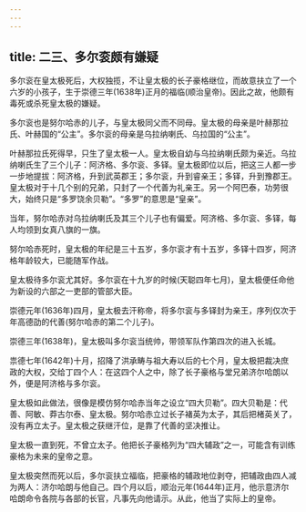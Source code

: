 ```yaml
---
---
---
```

title: 二三、多尔衮颇有嫌疑
---



多尔衮在皇太极死后，大权独揽，不让皇太极的长子豪格继位，而故意扶立了一个六岁的小孩子，生于崇德三年(1638年)正月的福临(顺治皇帝)。因此之故，他颇有毒死或杀死皇太极的嫌疑。

多尔衮也是努尔哈赤的儿子，与皇太极同父而不同母。皇太极的母亲是叶赫那拉氏、叶赫国的“公主”。多尔衮的母亲是乌拉纳喇氏、乌拉国的“公主”。

叶赫那拉氏死得早，只生了皇太极一人。皇太极自幼与乌拉纳喇氏颇为亲近。乌拉纳喇氏生了三个儿子：阿济格、多尔衮、多铎。皇太极即位以后，把这三人都一步一步地提拔：阿济格，升到武英郡王；多尔衮，升到睿亲王；多铎，升到豫郡王。皇太极对于十几个别的兄弟，只封了一个代善为礼亲王。另一个阿巴泰，功劳很大，始终只是“多罗饶余贝勒”。“多罗”的意思是“皇亲”。

当年，努尔哈赤对乌拉纳喇氏及其三个儿子也有偏爱。阿济格、多尔衮、多铎，每人均领到女真八旗的一旗。

努尔哈赤死时，皇太极的年纪是三十五岁，多尔衮才有十五岁，多铎十四岁，阿济格年龄较大，已能随军作战。

皇太极待多尔衮尤其好。多尔衮在十九岁的时候(天聪四年七月)，皇太极便任命他为新设的六部之一吏部的管部大臣。

崇德元年(1636年)四月，皇太极去汗称帝，将多尔衮与多铎封为亲王，序列仅次于年高德劭的代善(努尔哈赤的第二个儿子)。

崇德三年(1638年)，皇太极叫多尔衮当统帅，带领军队作第四次的进入长城。

祟德七年(1642年)十月，招降了洪承畴与祖大寿以后的七个月，皇太极把裁决庶政的大权，交给丁四个人：在这四个人之中，除了长子豪格与堂兄弟济尔哈朗以外，便是阿济格与多尔衮。

皇太极如此做法，很像是模仿努尔哈赤当年之设立“四大贝勒”。四大贝勒是：代善、阿敏、莽古尔泰、皇太极。努尔哈赤立过长子褚英为太子，其后把楮英关了，没有再立太子。皇太极之获继汗位，是靠了代善的坚决推让。

皇太极一直到死，不曾立太子。他把长子豪格列为“四大辅政”之一，可能含有训练豪格为未来的皇帝之意。

皇太极突然而死以后，多尔衮扶立福临，把豪格的辅政地位剥夺，把辅政由四人减为两人：济尔哈朗与他自己。四个月以后，顺治元年(1644年)正月，他示意济尔哈朗命令各院与各部的长官，凡事先向他请示。从此，他当了实际上的皇帝。
